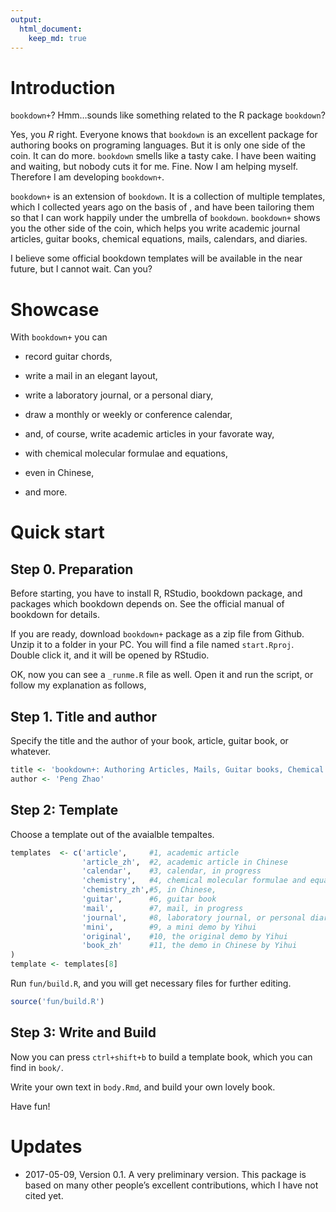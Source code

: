 ```yaml
---
output:
  html_document:
    keep_md: true
---
```


# Introduction

`bookdown+`? Hmm...sounds like something related to the R package `bookdown`? 

Yes, you _R_ right. Everyone knows that `bookdown` is an excellent package for authoring books on programing languages. But it is only one side of the coin.  It can do more. `bookdown` smells like a tasty cake. I have been waiting and waiting, but nobody cuts it for me. Fine. Now I am helping myself. Therefore I am developing `bookdown+`.

`bookdown+` is an extension of `bookdown`. It is a collection of multiple templates, which I collected years ago on the basis of \LaTeX, and have been tailoring them so that I can work happily under the umbrella of `bookdown`. `bookdown+` shows you the other side of the coin, which helps you write academic journal articles, guitar books, chemical equations, mails, calendars, and diaries.

I believe some official bookdown templates will be available in the near future, but I cannot wait. Can you?

# Showcase

With `bookdown+` you can

- record guitar chords,

- write a mail in an elegant layout,

- write a laboratory journal, or a personal diary,

- draw a monthly or weekly or conference calendar,

- and, of course, write academic articles in your favorate way,

- with chemical molecular formulae and equations,

- even in Chinese,

- and more.

# Quick start

## Step 0. Preparation

Before starting, you have to install R, RStudio, bookdown package, and packages which bookdown depends on. See the official manual of bookdown for details.

If you are ready, download `bookdown+` package as a zip file from Github. Unzip it to a folder in your PC. You will find a file named `start.Rproj`. Double click it, and it will be opened by RStudio.

OK, now you can see a `_runme.R` file as well. Open it and run the script, or follow my explanation as follows,

## Step 1. Title and author

Specify the title and the author of your book, article, guitar book, or whatever.

```r
title <- 'bookdown+: Authoring Articles, Mails, Guitar books, Chemical Molecular Formulae and Equations with R bookdown'
author <- 'Peng Zhao'
```

## Step 2: Template

Choose a template out of the avaialble tempaltes.

```r
templates  <- c('article',     #1, academic article
                'article_zh',  #2, academic article in Chinese
                'calendar',    #3, calendar, in progress
                'chemistry',   #4, chemical molecular formulae and equations
                'chemistry_zh',#5, in Chinese,
                'guitar',      #6, guitar book
                'mail',        #7, mail, in progress
                'journal',     #8, laboratory journal, or personal diary
                'mini',        #9, a mini demo by Yihui
                'original',    #10, the original demo by Yihui
                'book_zh'      #11, the demo in Chinese by Yihui
)
template <- templates[8]
```

Run `fun/build.R`, and you will get necessary files for further editing.

```r
source('fun/build.R')
```

## Step 3: Write and Build

Now you can press `ctrl+shift+b` to build a template book, which you can find in `book/`.

Write your own text in `body.Rmd`, and build your own lovely book. 

Have fun!

# Updates

- 2017-05-09, Version 0.1. A very preliminary version. This package is based on many other people's excellent contributions, which I have not cited yet.
